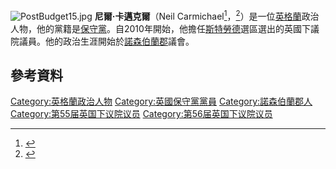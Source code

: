 [[File:PostBudget15.jpg|thumb]]
'''尼爾·卡邁克爾'''（Neil Carmichael<ref>{{London Gazette |issue=59418 |date=13 May 2010 |startpage=8742}}</ref>，{{bd|1961年|4月15日}}<ref>{{cite news |url=http://ukpolitics.telegraph.co.uk/Stroud/Neil+Carmichael |title=UK Political Database - Neil Carmichael |publisher=[[Telegraph.co.uk|Telegraph.co.uk]] |accessdate=26 July 2010 |location=London |deadurl=yes |archiveurl=https://web.archive.org/web/20100730061348/http://ukpolitics.telegraph.co.uk/Stroud/Neil+Carmichael |archivedate=2010年7月30日 }}</ref>）是一位[[英格蘭|英格蘭]]政治人物，他的黨籍是[[保守黨_(英國)|保守黨]]。自2010年開始，他擔任[[斯特勞德_(英國國會選區)|斯特勞德]]選區選出的英國下議院議員。他的政治生涯開始於[[諾森伯蘭郡|諾森伯蘭郡]]議會。

==參考資料==
{{Reflist}}

{{DEFAULTSORT:Carmichael, Neil}}
[[Category:英格蘭政治人物|Category:英格蘭政治人物]]
[[Category:英國保守黨黨員|Category:英國保守黨黨員]]
[[Category:諾森伯蘭郡人|Category:諾森伯蘭郡人]]
[[Category:第55届英国下议院议员|Category:第55届英国下议院议员]]
[[Category:第56届英国下议院议员|Category:第56届英国下议院议员]]